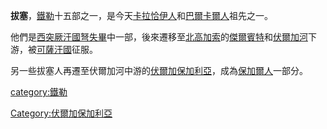 '''拔塞'''，[[鐵勒|鐵勒]]十五部之一，是今天[[卡拉恰伊人|卡拉恰伊人]]和[[巴爾卡爾人|巴爾卡爾人]]祖先之一。

他們是[[西突厥汗國|西突厥汗國]][[弩失畢|弩失畢]]中一部，後來遷移至[[北高加索|北高加索]]的[[傑爾賓特|傑爾賓特]]和[[伏爾加河|伏爾加河]]下游，被[[可薩汗國|可薩汗國]]征服。

另一些拔塞人再遷至伏爾加河中游的[[伏爾加保加利亞|伏爾加保加利亞]]，成為[[保加爾人|保加爾人]]一部分。

[[category:鐵勒|category:鐵勒]]
[[Category:伏爾加保加利亞|Category:伏爾加保加利亞]]
